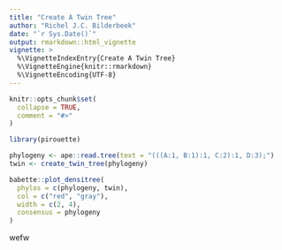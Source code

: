 ```yaml
---
title: "Create A Twin Tree"
author: "Richel J.C. Bilderbeek"
date: "`r Sys.Date()`"
output: rmarkdown::html_vignette
vignette: >
  %\VignetteIndexEntry{Create A Twin Tree}
  %\VignetteEngine{knitr::rmarkdown}
  %\VignetteEncoding{UTF-8}
---
```


```r
knitr::opts_chunk$set(
  collapse = TRUE,
  comment = "#>"
)
```

```r
library(pirouette)
```

```r
phylogeny <- ape::read.tree(text = "(((A:1, B:1):1, C:2):1, D:3);")
twin <- create_twin_tree(phylogeny)
```


```r
babette::plot_densitree(
  phylos = c(phylogeny, twin), 
  col = c("red", "gray"), 
  width = c(2, 4),
  consensus = phylogeny
)
```

wefw

